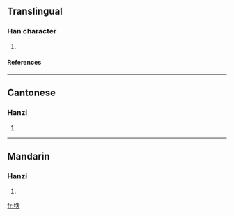 ==Translingual==
===Han character===
{{Han char|rn=93|rad=牛|as=10|sn=14|four=2356<sub>1</sub>|canj=竹手十手口 (HQJQR)}}
# {{defn|Han|sort=牛10}}
====References====
{{Han ref|kx=0703.240|dkj=20128|dj=1116.220|hdz=31818.010|uh=7297|ud=29335|bh=E2C7|bd=58055}}

----
==Cantonese==
===Hanzi===
{{yue-hanzi|jyut=|y=gaai3}}
# {{defn|Cantonese}}

----
==Mandarin==
===Hanzi===
{{cmn-hanzi|pin=[[jiè]] ([[jie4]])|wg=chieh<sup>4</sup>}}
# {{defn|Mandarin}}

[[fr:犗]]